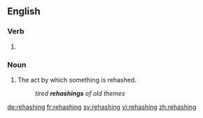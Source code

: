 ==English==

===Verb===
{{head|en|present participle}}

# {{present participle of|rehash|lang=en|nocat=1}}

===Noun===
{{en-noun}}

# The act by which something is rehashed.
#: ''tired '''rehashings''' of old themes''

[[de:rehashing]]
[[fr:rehashing]]
[[sv:rehashing]]
[[vi:rehashing]]
[[zh:rehashing]]